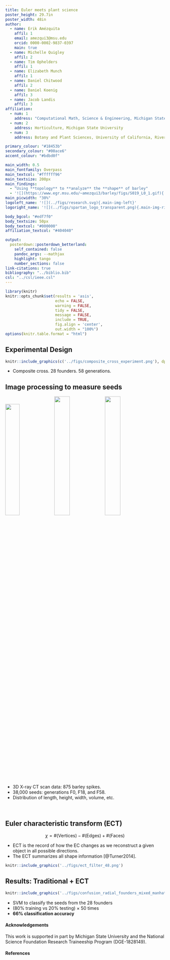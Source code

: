 ```yaml
---
title: Euler meets plant science
poster_height: 29.7in
poster_width: 48in
author:
  - name: Erik Amézquita
    affil: 1
    email: amezqui3@msu.edu
    orcid: 0000-0002-9837-0397
    main: true
  - name: Michelle Quigley
    affil: 2
  - name: Tim Ophelders
    affil: 1
  - name: Elizabeth Munch
    affil: 1
  - name: Daniel Chitwood
    affil: 2
  - name: Daniel Koenig
    affil: 3
  - name: Jacob Landis
    affil: 3
affiliation:
  - num: 1
    address: "Computational Math, Science & Engineering, Michigan State University"
  - num: 2
    address: Horticulture, Michigan State University
  - num: 3
    address: Botany and Plant Sciences, University of California, Riverside

primary_colour: "#18453b" 
secondary_colour: "#00ace6"
accent_colour: "#bdbd0f"

main_width: 0.5
main_fontfamily: Overpass
main_textcol: "#ffffff96"
main_textsize: 200px
main_findings:
  - "Using **topology** to **analyze** the **shape** of barley"
  - '![](https://www.egr.msu.edu/~amezqui3/barley/figs/S019_L0_1.gif){.main_pic}'
main_picwidth: "30%"
logoleft_name: '![](../figs/research.svg){.main-img-left}'
logoright_name: '![](../figs/spartan_logo_transparent.png){.main-img-right}'

body_bgcol: "#edf7f0"
body_textsize: 50px
body_textcol: "#000000"
affiliation_textcol: "#404040"

output: 
  posterdown::posterdown_betterland:
    self_contained: false
    pandoc_args: --mathjax
    highlight: tango
    number_sections: false
link-citations: true
bibliography: "../biblio.bib"
csl: "../csl/ieee.csl"
---
```


```r
library(knitr)
knitr::opts_chunk$set(results = 'asis',
                      echo = FALSE,
                      warning = FALSE,
                      tidy = FALSE,
                      message = FALSE,
                      include = TRUE,
                      fig.align = 'center',
                      out.width = "100%")
options(knitr.table.format = "html") 
```

## Experimental Design


```r
knitr::include_graphics(c('../figs/composite_cross_experiment.png'), dpi=5)
```

- Composite cross. 28 founders. 58 generations.

## Image processing to measure seeds

![](../figs/seeds_batch3b_transp.png){width=30%} ![](../figs/../figs/boxplot_all_Length_transp.png){width=31%} ![](../figs/../figs/boxplot_all_Vol_transp.png){width=31%}

- 3D X-ray CT scan data: 875 barley spikes.
- 38,000 seeds: generations F0, F18, and F58.
- Distribution of length, height, width, volume, etc.

<br>

## Euler characteristic transform (ECT)

$$\chi = \#(\text{Vertices}) - \#(\text{Edges}) + \#(\text{Faces})$$

- ECT is the record of how the EC changes as we reconstruct a given object in all possible directions. 
- The ECT summarizes all shape information [@Turner2014].

```r
knitr::include_graphics('../figs/ect_filter_48.png')
```

## Results: Traditional + ECT 

```r
knitr::include_graphics('../figs/confusion_radial_founders_mixed_manhattan_32.png')
```


- SVM to classify the seeds from the 28 founders
- (80% training vs 20% testing) $\times$ 50 times
- **66% classification accuracy**

#### Acknowledgements

This work is supported in part by Michigan State University and the National Science Foundation Research Traineeship Program (DGE-1828149).

#### References
